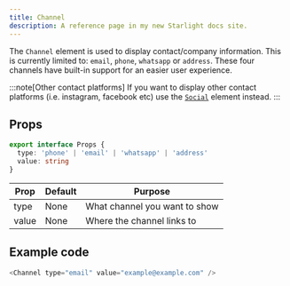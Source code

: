 ```yaml
---
title: Channel
description: A reference page in my new Starlight docs site.
---
```



The `Channel` element is used to display contact/company information. This is currently limited to: `email`, `phone`, `whatsapp` or `address`. These four channels have built-in support for an easier user experience.

:::note[Other contact platforms]
If you want to display other contact platforms (i.e. instagram, facebook etc) use the [`Social`](/elements/social) element instead.
:::

## Props
```ts
export interface Props {
  type: 'phone' | 'email' | 'whatsapp' | 'address'
  value: string
}
```

| Prop | Default | Purpose |
| ----------- | ----------- | ----------- |
| type | None | What channel you want to show |
| value | None | Where the channel links to |


## Example code
```js title="index.astro"
<Channel type="email" value="example@example.com" />
```

<Showcase>
  <Channel type="email" value="example@example.com" />
</Showcase>
